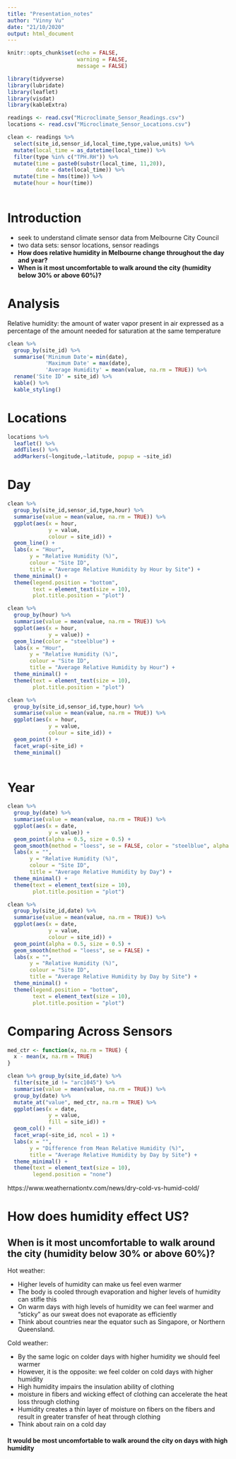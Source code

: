 ```yaml
---
title: "Presentation_notes"
author: "Vinny Vu"
date: "21/10/2020"
output: html_document
---
```


```r
knitr::opts_chunk$set(echo = FALSE,
                      warning = FALSE,
                      message = FALSE)
```

```r
library(tidyverse)
library(lubridate)
library(leaflet)
library(visdat)
library(kableExtra)
```

```r
readings <- read.csv("Microclimate_Sensor_Readings.csv")
locations <- read.csv("Microclimate_Sensor_Locations.csv")
```

```r
clean <- readings %>%
  select(site_id,sensor_id,local_time,type,value,units) %>%
  mutate(local_time = as_datetime(local_time)) %>%
  filter(type %in% c("TPH.RH")) %>%
  mutate(time = paste0(substr(local_time, 11,20)),
         date = date(local_time)) %>%
  mutate(time = hms(time)) %>%
  mutate(hour = hour(time))
  
```
# Introduction 

- seek to understand climate sensor data from Melbourne City Council
- two data sets: sensor locations, sensor readings 
- **How does relative humidity in Melbourne change throughout the day and year?**
- **When is it most uncomfortable to walk around the city (humidity below 30% or above 60%)? **

# Analysis 

Relative humidity: the amount of water vapor present in air expressed as a percentage of the amount needed for saturation at the same temperature

```r

clean %>% 
  group_by(site_id) %>%
  summarise('Minimum Date'= min(date),
            'Maximum Date' = max(date),
            'Average Humidity' = mean(value, na.rm = TRUE)) %>%
  rename('Site ID' = site_id) %>%
  kable() %>%
  kable_styling()
```



# Locations 



```r
locations %>%
  leaflet() %>%
  addTiles() %>%
  addMarkers(~longitude,~latitude, popup = ~site_id)
```

# Day




```r
clean %>%
  group_by(site_id,sensor_id,type,hour) %>%
  summarise(value = mean(value, na.rm = TRUE)) %>%
  ggplot(aes(x = hour,
             y = value,
             colour = site_id)) +
  geom_line() +
  labs(x = "Hour",
       y = "Relative Humidity (%)",
       colour = "Site ID",
       title = "Average Relative Humidity by Hour by Site") +
  theme_minimal() +
  theme(legend.position = "bottom",
        text = element_text(size = 10),
        plot.title.position = "plot")
```

```r
clean %>%
  group_by(hour) %>%
  summarise(value = mean(value, na.rm = TRUE)) %>%
  ggplot(aes(x = hour,
             y = value)) +
  geom_line(color = "steelblue") +
  labs(x = "Hour",
       y = "Relative Humidity (%)",
       colour = "Site ID",
       title = "Average Relative Humidity by Hour") +
  theme_minimal() +
  theme(text = element_text(size = 10),
        plot.title.position = "plot")
```

```r
clean %>%
  group_by(site_id,sensor_id,type,hour) %>%
  summarise(value = mean(value, na.rm = TRUE)) %>%
  ggplot(aes(x = hour,
             y = value,
             colour = site_id)) +
  geom_point() +
  facet_wrap(~site_id) +
  theme_minimal()
  
```

# Year

```r
clean %>%
  group_by(date) %>%
  summarise(value = mean(value, na.rm = TRUE)) %>%
  ggplot(aes(x = date,
             y = value)) +
  geom_point(alpha = 0.5, size = 0.5) +
  geom_smooth(method = "loess", se = FALSE, color = "steelblue", alpha = 0.5, size = 0.5) +
  labs(x = "",
       y = "Relative Humidity (%)",
       colour = "Site ID",
       title = "Average Relative Humidity by Day") +
  theme_minimal() +
  theme(text = element_text(size = 10),
        plot.title.position = "plot")
```


```r
clean %>%
  group_by(site_id,date) %>%
  summarise(value = mean(value, na.rm = TRUE)) %>%
  ggplot(aes(x = date,
             y = value,
             colour = site_id)) +
  geom_point(alpha = 0.5, size = 0.5) +
  geom_smooth(method = "loess", se = FALSE) +
  labs(x = "",
       y = "Relative Humidity (%)",
       colour = "Site ID",
       title = "Average Relative Humidity by Day by Site") +
  theme_minimal() +
  theme(legend.position = "bottom",
        text = element_text(size = 10),
        plot.title.position = "plot")
```

# Comparing Across Sensors 

```r

med_ctr <- function(x, na.rm = TRUE) {
  x - mean(x, na.rm = TRUE)
}

clean %>% group_by(site_id,date) %>%
  filter(site_id != "arc1045") %>%
  summarise(value = mean(value, na.rm = TRUE)) %>%
  group_by(date) %>%
  mutate_at("value", med_ctr, na.rm = TRUE) %>%
  ggplot(aes(x = date,
             y = value,
             fill = site_id)) +
  geom_col() +
  facet_wrap(~site_id, ncol = 1) +
  labs(x = "",
       y = "Difference from Mean Relative Humidity (%)",
       title = "Average Relative Humidity by Day by Site") +
  theme_minimal() +
  theme(text = element_text(size = 10),
        legend.position = "none")
```

https://www.weathernationtv.com/news/dry-cold-vs-humid-cold/

# How does humidity effect US?

##  When is it most uncomfortable to walk around the city (humidity below 30% or above 60%)?

Hot weather:  

- Higher levels of humidity can make us feel even warmer
- The body is cooled through evaporation and higher levels of humidity can stifle this 
- On warm days with high levels of humidity we can feel warmer and "sticky" as our sweat does not evaporate as efficiently
- Think about countries near the equator such as Singapore, or Northern Queensland. 

Cold weather:  

- By the same logic on colder days with higher humidity we should feel warmer
- However, it is the opposite: we feel colder on cold days with higher humidity 
- High humidity impairs the insulation ability of clothing 
- moisture in fibers and wicking effect of clothing can accelerate the heat loss through clothing 
- Humidity creates a thin layer of moisture on fibers on the fibers and result in greater transfer of heat through clothing
- Think about rain on a cold day

#### It would be most uncomfortable to walk around the city on days with high humidity 
